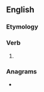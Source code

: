 ==English==

===Etymology===
{{suffix|trouble|est|lang=en}}

===Verb===
{{head|en|verb form}}

# {{en-archaic second-person singular of|trouble|lang=en}}

===Anagrams===
* {{anagrams|en|a=belorsttu|sublettor}}